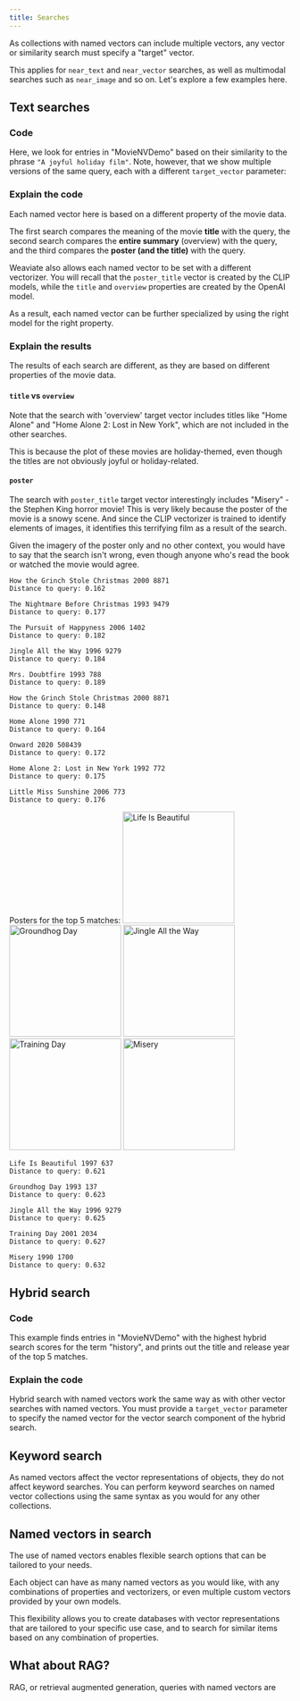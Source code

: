 ```yaml
---
title: Searches
---
```



As collections with named vectors can include multiple vectors, any vector or similarity search must specify a "target" vector.

This applies for `near_text` and `near_vector` searches, as well as multimodal searches such as `near_image` and so on. Let's explore a few examples here.

## <i class="fa-solid fa-square-chevron-right"></i> Text searches

### <i class="fa-solid fa-code"></i> Code

Here, we look for entries in "MovieNVDemo" based on their similarity to the phrase `"A joyful holiday film"`. Note, however, that we show multiple versions of the same query, each with a different `target_vector` parameter:

<Tabs groupId="targetVector">
  <TabItem value="title" label="Title">
    <FilteredTextBlock
      text={PyCode}
      startMarker="# NVTitleSearch"
      endMarker="# END NVTitleSearch"
      language="py"
    />
  </TabItem>
  <TabItem value="overview" label="Overview">
    <FilteredTextBlock
      text={PyCode}
      startMarker="# NVOverviewSearch"
      endMarker="# END NVOverviewSearch"
      language="py"
    />
  </TabItem>
  <TabItem value="poster" label="Poster">
    <FilteredTextBlock
      text={PyCode}
      startMarker="# NVPosterSearch"
      endMarker="# END NVPosterSearch"
      language="py"
    />
  </TabItem>
</Tabs>

### <i class="fa-solid fa-chalkboard"></i> Explain the code

Each named vector here is based on a different property of the movie data.

The first search compares the meaning of the movie **title** with the query, the second search compares the **entire summary** (overview) with the query, and the third compares the **poster (and the title)** with the query.

Weaviate also allows each named vector to be set with a different vectorizer. You will recall that the `poster_title` vector is created by the CLIP models, while the `title` and `overview` properties are created by the OpenAI model.

As a result, each named vector can be further specialized by using the right model for the right property.

### <i class="fa-solid fa-chalkboard"></i> Explain the results

The results of each search are different, as they are based on different properties of the movie data.

#### `title` vs `overview`

Note that the search with 'overview' target vector includes titles like "Home Alone" and "Home Alone 2: Lost in New York", which are not included in the other searches.

This is because the plot of these movies are holiday-themed, even though the titles are not obviously joyful or holiday-related.

#### `poster`

The search with `poster_title` target vector interestingly includes "Misery" - the Stephen King horror movie! This is very likely because the poster of the movie is a snowy scene. And since the CLIP vectorizer is trained to identify elements of images, it identifies this terrifying film as a result of the search.

Given the imagery of the poster only and no other context, you would have to say that the search isn't wrong, even though anyone who's read the book or watched the movie would agree.

<Tabs groupId="targetVector">
  <TabItem value="title" label="Title">

```text
How the Grinch Stole Christmas 2000 8871
Distance to query: 0.162

The Nightmare Before Christmas 1993 9479
Distance to query: 0.177

The Pursuit of Happyness 2006 1402
Distance to query: 0.182

Jingle All the Way 1996 9279
Distance to query: 0.184

Mrs. Doubtfire 1993 788
Distance to query: 0.189
```

  </TabItem>
  <TabItem value="overview" label="Overview">

```text
How the Grinch Stole Christmas 2000 8871
Distance to query: 0.148

Home Alone 1990 771
Distance to query: 0.164

Onward 2020 508439
Distance to query: 0.172

Home Alone 2: Lost in New York 1992 772
Distance to query: 0.175

Little Miss Sunshine 2006 773
Distance to query: 0.176
```

  </TabItem>
  <TabItem value="poster" label="Poster">

Posters for the top 5 matches:
<img src="https://raw.githubusercontent.com/weaviate-tutorials/edu-datasets/main/posters/637_poster.jpg" alt="Life Is Beautiful" width="200" />
<img src="https://raw.githubusercontent.com/weaviate-tutorials/edu-datasets/main/posters/137_poster.jpg" alt="Groundhog Day" width="200" />
<img src="https://raw.githubusercontent.com/weaviate-tutorials/edu-datasets/main/posters/9279_poster.jpg" alt="Jingle All the Way" width="200" />
<img src="https://raw.githubusercontent.com/weaviate-tutorials/edu-datasets/main/posters/2034_poster.jpg" alt="Training Day" width="200" />
<img src="https://raw.githubusercontent.com/weaviate-tutorials/edu-datasets/main/posters/1700_poster.jpg" alt="Misery" width="200" />

```text
Life Is Beautiful 1997 637
Distance to query: 0.621

Groundhog Day 1993 137
Distance to query: 0.623

Jingle All the Way 1996 9279
Distance to query: 0.625

Training Day 2001 2034
Distance to query: 0.627

Misery 1990 1700
Distance to query: 0.632
```

  </TabItem>
</Tabs>

## <i class="fa-solid fa-square-chevron-right"></i> Hybrid search

### <i class="fa-solid fa-code"></i> Code

This example finds entries in "MovieNVDemo" with the highest hybrid search scores for the term "history", and prints out the title and release year of the top 5 matches.

<FilteredTextBlock
  text={PyCode}
  startMarker="# MetadataHybridSearch"
  endMarker="# END MetadataHybridSearch"
  language="py"
/>

### <i class="fa-solid fa-chalkboard"></i> Explain the code

Hybrid search with named vectors work the same way as with other vector searches with named vectors. You must provide a `target_vector` parameter to specify the named vector for the vector search component of the hybrid search.

## <i class="fa-solid fa-square-chevron-right"></i> Keyword search

As named vectors affect the vector representations of objects, they do not affect keyword searches. You can perform keyword searches on named vector collections using the same syntax as you would for any other collections.

## <i class="fa-solid fa-square-chevron-right"></i> Named vectors in search

The use of named vectors enables flexible search options that can be tailored to your needs.

Each object can have as many named vectors as you would like, with any combinations of properties and vectorizers, or even multiple custom vectors provided by your own models.

This flexibility allows you to create databases with vector representations that are tailored to your specific use case, and to search for similar items based on any combination of properties.

## <i class="fa-solid fa-square-chevron-right"></i> What about RAG?

RAG, or retrieval augmented generation, queries with named vectors are



<GiscusDocComment />
